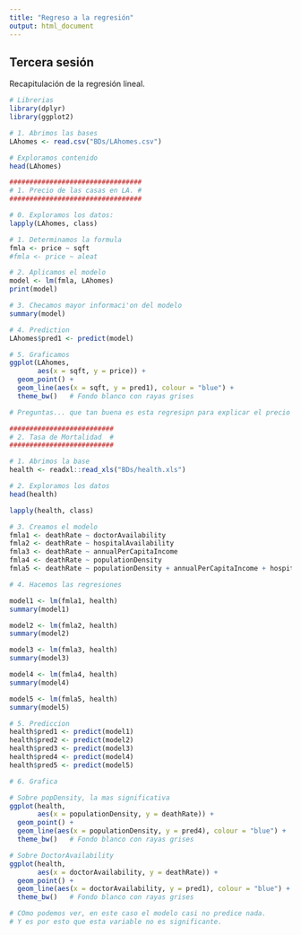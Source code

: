 ```yaml
---
title: "Regreso a la regresión"
output: html_document
---
```


## Tercera sesión
Recapitulación de la regresión lineal.

```r
# Librerias
library(dplyr)
library(ggplot2)

# 1. Abrimos las bases
LAhomes <- read.csv("BDs/LAhomes.csv")

# Exploramos contenido
head(LAhomes)

```



```r
#################################
# 1. Precio de las casas en LA. #
#################################

# 0. Exploramos los datos: 
lapply(LAhomes, class)

# 1. Determinamos la formula
fmla <- price ~ sqft
#fmla <- price ~ aleat

# 2. Aplicamos el modelo
model <- lm(fmla, LAhomes)
print(model)

# 3. Checamos mayor informaci'on del modelo
summary(model)

# 4. Prediction 
LAhomes$pred1 <- predict(model)

# 5. Graficamos
ggplot(LAhomes, 
       aes(x = sqft, y = price)) + 
  geom_point() + 
  geom_line(aes(x = sqft, y = pred1), colour = "blue") + 
  theme_bw()   # Fondo blanco con rayas grises

# Preguntas... que tan buena es esta regresipn para explicar el precio de la vivienda?
```

```r
##########################
# 2. Tasa de Mortalidad  #
##########################

# 1. Abrimos la base
health <- readxl::read_xls("BDs/health.xls")

# 2. Exploramos los datos
head(health)
```


```r
lapply(health, class)

# 3. Creamos el modelo
fmla1 <- deathRate ~ doctorAvailability
fmla2 <- deathRate ~ hospitalAvailability
fmla3 <- deathRate ~ annualPerCapitaIncome
fmla4 <- deathRate ~ populationDensity
fmla5 <- deathRate ~ populationDensity + annualPerCapitaIncome + hospitalAvailability + doctorAvailability
```


```r
# 4. Hacemos las regresiones

model1 <- lm(fmla1, health) 
summary(model1)

model2 <- lm(fmla2, health) 
summary(model2)

model3 <- lm(fmla3, health) 
summary(model3)

model4 <- lm(fmla4, health) 
summary(model4)

model5 <- lm(fmla5, health)
summary(model5)

# 5. Prediccion 
health$pred1 <- predict(model1)
health$pred2 <- predict(model2)
health$pred3 <- predict(model3)
health$pred4 <- predict(model4)
health$pred5 <- predict(model5)
```


```r
# 6. Grafica

# Sobre popDensity, la mas significativa
ggplot(health, 
       aes(x = populationDensity, y = deathRate)) + 
  geom_point() + 
  geom_line(aes(x = populationDensity, y = pred4), colour = "blue") + 
  theme_bw()   # Fondo blanco con rayas grises

# Sobre DoctorAvailability
ggplot(health, 
       aes(x = doctorAvailability, y = deathRate)) + 
  geom_point() + 
  geom_line(aes(x = doctorAvailability, y = pred1), colour = "blue") + 
  theme_bw()   # Fondo blanco con rayas grises

# COmo podemos ver, en este caso el modelo casi no predice nada. 
# Y es por esto que esta variable no es significante.
```




